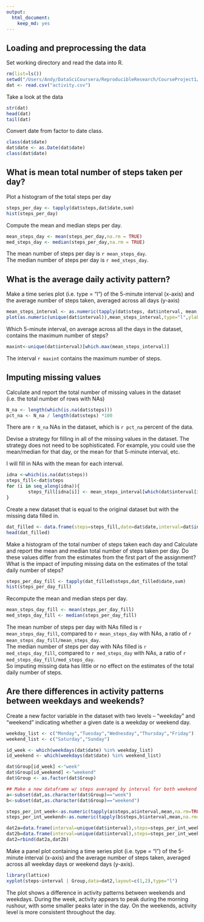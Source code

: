 ```yaml
---
output: 
  html_document: 
    keep_md: yes
---
```




## Loading and preprocessing the data
Set working directory and read the data into R.
```r
rm(list=ls())
setwd("/Users/Andy/DataSciCoursera/ReproducibleResearch/CourseProject1/")
dat <- read.csv("activity.csv")
```

Take a look at the data
```r
str(dat)
head(dat)
tail(dat)

```

Convert date from factor to date class.
```r
class(dat$date)
dat$date <- as.Date(dat$date)
class(dat$date)
```


## What is mean total number of steps taken per day?

Plot a histogram of the total steps per day

```r
steps_per_day <- tapply(dat$steps,dat$date,sum)
hist(steps_per_day)
```

Compute the mean and median steps per day.

```r
mean_steps_day <- mean(steps_per_day,na.rm = TRUE)
med_steps_day <- median(steps_per_day,na.rm = TRUE)
```
The mean number of steps per day is `r mean_steps_day`.  
The median number of steps per day is `r med_steps_day`.  

## What is the average daily activity pattern?

Make a time series plot (i.e. type = "l") of the 5-minute interval (x-axis) and the average number of steps taken, averaged across all days (y-axis)

```r
mean_steps_interval <- as.numeric(tapply(dat$steps, dat$interval, mean,na.rm=TRUE))
plot(as.numeric(unique(dat$interval)),mean_steps_interval,type="l",ylab="Avg # steps taken",xlab="Interval",main="Mean # Steps per Interval")
```

Which 5-minute interval, on average across all the days in the dataset, contains the maximum number of steps?

```r
maxint<-unique(dat$interval)[which.max(mean_steps_interval)]
```
The interval `r maxint` contains the maximum number of steps.

## Imputing missing values

Calculate and report the total number of missing values in the dataset (i.e. the total number of rows with NAs)

```r
N_na <- length(which(is.na(dat$steps)))
pct_na <- N_na / length(dat$steps) *100
```
There are `r N_na ` NAs in the dataset, which is `r pct_na` percent of the data.

Devise a strategy for filling in all of the missing values in the dataset. The strategy does not need to be sophisticated. For example, you could use the mean/median for that day, or the mean for that 5-minute interval, etc.

I will fill in NAs with the mean for each interval.
```r
idna <-which(is.na(dat$steps))
steps_fill<-dat$steps
for (i in seq_along(idna)){
        steps_fill[idna[i]] <- mean_steps_interval[which(dat$interval[idna[i]]==unique(dat$interval))]
}
```


Create a new dataset that is equal to the original dataset but with the missing data filled in.

```r
dat_filled <- data.frame(steps=steps_fill,date=dat$date,interval=dat$interval)
head(dat_filled)
```

Make a histogram of the total number of steps taken each day and Calculate and report the mean and median total number of steps taken per day. Do these values differ from the estimates from the first part of the assignment? What is the impact of imputing missing data on the estimates of the total daily number of steps?

```r
steps_per_day_fill <- tapply(dat_filled$steps,dat_filled$date,sum)
hist(steps_per_day_fill)
```  

Recompute the mean and median steps per day.  

```r
mean_steps_day_fill <- mean(steps_per_day_fill)
med_steps_day_fill <- median(steps_per_day_fill)
```
The mean number of steps per day with NAs filled is `r mean_steps_day_fill`, compared to `r mean_steps_day` with NAs, a ratio of `r mean_steps_day_fill/mean_steps_day`.  
The median number of steps per day with NAs filled is `r med_steps_day_fill`, compared to `r med_steps_day` with NAs, a ratio of `r med_steps_day_fill/med_steps_day`.  
So imputing missing data has little or no effect on the estimates of the total daily number of steps.  


## Are there differences in activity patterns between weekdays and weekends?

Create a new factor variable in the dataset with two levels -- "weekday" and "weekend" indicating whether a given date is a weekday or weekend day.

```r
weekday_list <- c("Monday","Tuesday","Wednesday","Thursday","Friday")
weekend_list <- c("Saturday","Sunday")

id_week <- which(weekdays(dat$date) %in% weekday_list)
id_weekend <- which(weekdays(dat$date) %in% weekend_list)

dat$Group[id_week] <-"week"
dat$Group[id_weekend] <-"weekend"
dat$Group <- as.factor(dat$Group)

## Make a new dataframe w/ steps averaged by interval for both weekend and week separately
a<-subset(dat,as.character(dat$Group)=="week")
b<-subset(dat,as.character(dat$Group)=="weekend")

steps_per_int_week<-as.numeric(tapply(a$steps,a$interval,mean,na.rm=TRUE))
steps_per_int_weekend<-as.numeric(tapply(b$steps,b$interval,mean,na.rm=TRUE))

dat2a=data.frame(interval=unique(dat$interval),steps=steps_per_int_week,Group="week")
dat2b=data.frame(interval=unique(dat$interval),steps=steps_per_int_weekend,Group="weekend")
dat2=rbind(dat2a,dat2b)
```

Make a panel plot containing a time series plot (i.e. type = "l") of the 5-minute interval (x-axis) and the average number of steps taken, averaged across all weekday days or weekend days (y-axis). 

```r
library(lattice)
xyplot(steps~interval | Group,data=dat2,layout=c(1,2),type="l")
```  

The plot shows a difference in activity patterns between weekends and weekdays. During the week, activity appears to peak during the morning rushour, with some smaller peaks later in the day. On the weekends, activity level is more consistent throughout the day. 